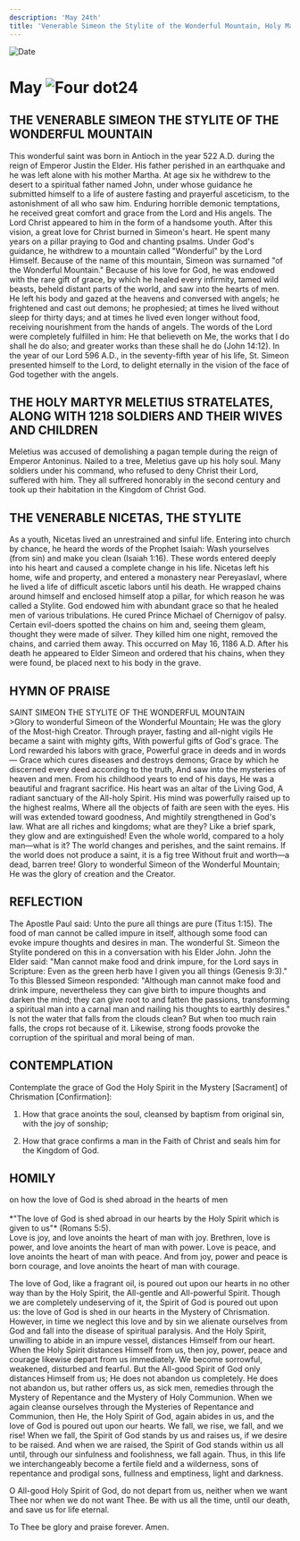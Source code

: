 ```yaml
---
description: 'May 24th'
title: 'Venerable Simeon the Stylite of the Wonderful Mountain, Holy Martyr Meletius Stratelates and 1218 Soldies, their Wives and Children'
---
```


<RunningHead />
<Image src="/title-imprint.png" height={68} width={50} alt="Date" className="title-imprint"/>

# <div id="date">May <Image className="four-dot" src="/four-dot.png" height={15} width={15} alt="Four dot" />24</div>

## THE VENERABLE SIMEON THE STYLITE OF THE WONDERFUL MOUNTAIN

This wonderful saint was born in Antioch in the year 522 A.D. during the reign of Emperor Justin the Elder. His father perished in an earthquake and he was left alone with his mother Martha. At age six he withdrew to the desert to a spiritual father named John, under whose guidance he submitted himself to a life of austere fasting and prayerful asceticism, to the astonishment of all who saw him. Enduring horrible demonic temptations, he received great comfort and grace from the Lord and His angels. The Lord Christ appeared to him in the form of a handsome youth. After this vision, a great love for Christ burned in Simeon's heart. He spent many years on a pillar praying to God and chanting psalms. Under God's guidance, he withdrew to a mountain called "Wonderful" by the Lord Himself. Because of the name of this mountain, Simeon was surnamed "of the Wonderful Mountain." Because of his love for God, he was endowed with the rare gift of grace, by which he healed every infirmity, tamed wild beasts, beheld distant parts of the world, and saw into the hearts of men. He left his body and gazed at the heavens and conversed with angels; he frightened and cast out demons; he prophesied; at times he lived without sleep for thirty days; and at times he lived even longer without food, receiving nourishment from the hands of angels. The words of the Lord were completely fulfilled in him: He that believeth on Me, the works that I do shall he do also; and greater works than these shall he do (John 14:12). In the year of our Lord 596 A.D., in the seventy-fifth year of his life, St. Simeon presented himself to the Lord, to delight eternally in the vision of the face of God together with the angels.

## THE HOLY MARTYR MELETIUS STRATELATES, ALONG WITH 1218 SOLDIERS AND THEIR WIVES AND CHILDREN

Meletius was accused of demolishing a pagan temple during the reign of Emperor Antoninus. Nailed to a tree, Meletius gave up his holy soul. Many soldiers under his command, who refused to deny Christ their Lord, suffered with him. They all suffrered honorably in the second century and took up their habitation in the Kingdom of Christ God.

## THE VENERABLE NICETAS, THE STYLITE

As a youth, Nicetas lived an unrestrained and sinful life. Entering into church by chance, he heard the words of the Prophet Isaiah: Wash yourselves (from sin) and make you clean (Isaiah 1:16). These words entered deeply into his heart and caused a complete change in his life. Nicetas left his home, wife and property, and entered a monastery near Pereyaslavl, where he lived a life of difficult ascetic labors until his death. He wrapped chains around himself and enclosed himself atop a pillar, for which reason he was called a Stylite. God endowed him with abundant grace so that he healed men of various tribulations. He cured Prince Michael of Chernigov of palsy. Certain evil-doers spotted the chains on him and, seeing them gleam, thought they were made of silver. They killed him one night, removed the chains, and carried them away. This occurred on May 16, 1186 A.D. After his death he appeared to Elder Simeon and ordered that his chains, when they were found, be placed next to his body in the grave.


## HYMN OF PRAISE
<div style={{textAlign:'center', color:'crimson', fontWeight:'bold'}}>
SAINT SIMEON THE STYLITE OF THE WONDERFUL MOUNTAIN
</div>
>Glory to wonderful Simeon of the Wonderful Mountain;  
He was the glory of the Most-high Creator.  
Through prayer, fasting and all-night vigils  
He became a saint with mighty gifts,  
With powerful gifts of God's grace.  
The Lord rewarded his labors with grace,  
Powerful grace in deeds and in words—  
Grace which cures diseases and destroys demons;  
Grace by which he discerned every deed according to the truth,  
And saw into the mysteries of heaven and men.  
From his childhood years to end of his days,  
He was a beautiful and fragrant sacrifice.  
His heart was an altar of the Living God,  
A radiant sanctuary of the All-holy Spirit.  
His mind was powerfully raised up to the highest realms,  
Where all the objects of faith are seen with the eyes.  
His will was extended toward goodness,  
And mightily strengthened in God's law.  
What are all riches and kingdoms; what are they?  
Like a brief spark, they glow and are extinguished!  
Even the whole world, compared to a holy man—what is it?  
The world changes and perishes, and the saint remains.  
If the world does not produce a saint, it is a fig tree  
Without fruit and worth—a dead, barren tree!  
Glory to wonderful Simeon of the Wonderful Mountain;  
He was the glory of creation and the Creator.  


## REFLECTION

The Apostle Paul said: Unto the pure all things are pure (Titus 1:15). The food of man cannot be called impure in itself, although some food can evoke impure thoughts and desires in man. The wonderful St. Simeon the Stylite pondered on this in a conversation with his Elder John. John the Elder said: "Man cannot make food and drink impure, for the Lord says in Scripture: Even as the green herb have I given you all things (Genesis 9:3)." To this Blessed Simeon responded: "Although man cannot make food and drink impure, nevertheless they can give birth to impure thoughts and darken the mind; they can give root to and fatten the passions, transforming a spiritual man into a carnal man and nailing his thoughts to earthly desires." Is not the water that falls from the clouds clean? But when too much rain falls, the crops rot because of it. Likewise, strong foods provoke the corruption of the spiritual and moral being of man.


## CONTEMPLATION

Contemplate the grace of God the Holy Spirit in the Mystery [Sacrament] of Chrismation [Confirmation]:

1. How that grace anoints the soul, cleansed by baptism from original sin, with the joy of sonship;

2. How that grace confirms a man in the Faith of Christ and seals him for the Kingdom of God.


## HOMILY
<div style={{textAlign:'center', color:'crimson', fontWeight:'bold'}}>
on how the love of God is shed abroad in the hearts of men
</div><br />
<div style={{textAlign:'right'}}>
*"The love of God is shed abroad in our hearts by the Holy Spirit which is given to us"* (Romans 5:5).
</div>
Love is joy, and love anoints the heart of man with joy. Brethren, love is power, and love anoints the heart of man with power. Love is peace, and love anoints the heart of man with peace. And from joy, power and peace is born courage, and love anoints the heart of man with courage.

The love of God, like a fragrant oil, is poured out upon our hearts in no other way than by the Holy Spirit, the All-gentle and All-powerful Spirit. Though we are completely undeserving of it, the Spirit of God is poured out upon us: the love of God is shed in our hearts in the Mystery of Chrismation. However, in time we neglect this love and by sin we alienate ourselves from God and fall into the disease of spiritual paralysis. And the Holy Spirit, unwilling to abide in an impure vessel, distances Himself from our heart. When the Holy Spirit distances Himself from us, then joy, power, peace and courage likewise depart from us immediately. We become sorrowful, weakened, disturbed and fearful. But the All-good Spirit of God only distances Himself from us; He does not abandon us completely. He does not abandon us, but rather offers us, as sick men, remedies through the Mystery of Repentance and the Mystery of Holy Communion. When we again cleanse ourselves through the Mysteries of Repentance and Communion, then He, the Holy Spirit of God, again abides in us, and the love of God is poured out upon our hearts. We fall, we rise, we fall, and we rise! When we fall, the Spirit of God stands by us and raises us, if we desire to be raised. And when we are raised, the Spirit of God stands within us all until, through our sinfulness and foolishness, we fall again. Thus, in this life we interchangeably become a fertile field and a wilderness, sons of repentance and prodigal sons, fullness and emptiness, light and darkness.

O All-good Holy Spirit of God, do not depart from us, neither when we want Thee nor when we do not want Thee. Be with us all the time, until our death, and save us for life eternal.

To Thee be glory and praise forever. Amen.